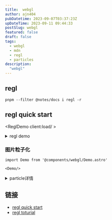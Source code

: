 ```yaml
---
title:  webgl
author: ajn404
pubDatetime: 2023-09-07T03:37:23Z
upDateTime: 2023-09-11 09:44:33
postSlug: webgl
featured: false
draft: false
tags:
  - webgl
  - mdn
  - regl
  - particles
description:
  "webgl"
---
```



## regl

```shell
pnpm --filter @notes/docs i regl -r
```
## regl quick start


<ReglDemo client:load/ >

<details>
<summary>regl demo</summary>

```tsx
import { useEffect } from "react";
import wrapREGL from "regl";

export default () => {
    useEffect(() => {
        const regl = wrapREGL("#demo");
        const drawTriangle = regl({
            frag: `
  void main() {
    gl_FragColor = vec4(1, 0, 0, 1);
  }`,
            vert: `
  attribute vec2 position;
  void main() {
    gl_Position = vec4(position, 0, 1);
  }`,
            attributes: {
                position: [[0, -1], [-1, 0], [1, 1]]
            },

            count: 3
        })
        regl.frame(() => {
            regl.clear({
                color: [0, 0, 0, 1],
            })
            drawTriangle()
        })
    })
    return <canvas id="demo"></canvas>
}
```
</details>


### 图片粒子化

<Demo client:load/>


```tsx
import Demo from '@components/webgl/Demo.astro'

<Demo/>
```

<details>
<summary> particle详情</summary>

```tsx
import { useEffect } from "react";

export const useParticle = (
    canvasId: string = "canvas1",
    imgId: string = "image1",
    buttonId: string = "wrapButton",
    startId: string = "start"
) => {
    useEffect(() => {

        let aId = 0;
        const init = () => {
            const canvas = document.getElementById(canvasId) as HTMLCanvasElement;
            const wrapButton = document.getElementById(buttonId) as HTMLButtonElement;
            const ctx = canvas.getContext("2d") as CanvasRenderingContext2D;

            const width = canvas.clientWidth as number;
            const height = canvas.clientHeight as number;
            class Particle {
                x: number;
                y: number;
                size: number;
                effect: Effect;
                vx: number;
                vy: number;
                originY: number;
                originX: number;
                color: string;
                ease: number = 0.1;
                constructor(effect: Effect, color: string, j: number, i: number) {
                    this.effect = effect;
                    this.x = Math.random() * this.effect.width;
                    this.y = Math.random() * this.effect.height;
                    this.originX = Math.floor(j);
                    this.originY = i;
                    // this.x =this.originX;
                    // this.y = this.originY;
                    this.color = color;
                    this.size = this.effect.gap;
                    this.ease = 0.1;
                    // this.vx = Math.random()  - 0.5;
                    // this.vy = Math.random()  - 0.5;

                    this.vx = 0;
                    this.vy = 0;
                }

                draw(contex: CanvasRenderingContext2D) {
                    contex.fillStyle = this.color;
                    contex.fillRect(this.x, this.y, this.size, this.size);
                }
                update() {
                    //妙
                    this.x += (this.originX - this.x) * this.ease;
                    this.y += (this.originY - this.y) * this.ease;
                    // this.y += this.vy;
                }

                wrap() {
                    this.x = Math.random() * this.effect.width;
                    this.y = Math.random() * this.effect.height;
                    this.ease = 0.05;
                }
            }


            class Effect {
                width: number;
                height: number;
                particles: Array<Particle>;
                imgae: HTMLImageElement;
                centerX: number;
                centerY: number;
                x: number;
                y: number;
                gap: number;
                constructor(width: number, height: number) {
                    this.width = width;
                    this.height = height;
                    this.particles = [];
                    this.imgae = document.getElementById(imgId) as HTMLImageElement;
                    this.centerX = this.width * 0.5;
                    this.centerY = this.height * 0.5;
                    this.x = this.centerX - this.imgae.width * 0.5;
                    this.y = this.centerY - this.imgae.height * 0.5;
                    this.gap = 4;
                }

                init(context: CanvasRenderingContext2D) {
                    context.drawImage(this.imgae, this.x, this.y);
                    const pixels = context.getImageData(0, 0, this.width, this.height).data;
                    for (let i = 0; i < this.height; i += this.gap) {
                        for (let j = 0; j < this.width; j += this.gap) {
                            const index = (i * this.width + j) * 4;
                            const red = pixels[index];
                            const green = pixels[index + 1];
                            const blue = pixels[index + 2];
                            const alpha = pixels[index + 3];

                            let color = `rgb(${red},${green},${blue})`;
                            if (alpha > 0) {
                                this.particles.push(new Particle(this, color, j, i))
                            }
                        }

                    }
                }
                draw(context: CanvasRenderingContext2D) {
                    this.particles.forEach(item => item.draw(context))
                }
                update() {
                    this.particles.forEach(item => item.update())
                }

                wrap() {
                    this.particles.forEach(item => item.wrap())
                }
            }

            const effect = new Effect(width, height);
            effect.init(ctx);
            const animate = () => {
                ctx.clearRect(0, 0, width, height);
                effect.draw(ctx);
                effect.update();
                aId = requestAnimationFrame(animate);
            }
            animate();
            wrapButton.addEventListener('click', () => {
                effect.wrap();
            })
        }

        init();
    })
}
```
</details>


## 链接

- [regl quick start](https://github.com/regl-project/regl/blob/gh-pages/API.md#quick-start)
- [regl toturial](https://observablehq.com/collection/@rreusser/regl-examples)